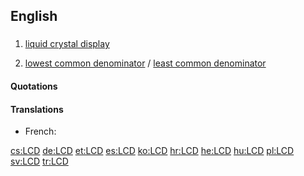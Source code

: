 ==English==
{{wikipedia}}

==={{initialism}}===
{{en-noun}}

# {{context|electronics|computing}} [[liquid crystal display]]
# {{number theory}} [[lowest common denominator]] / [[least common denominator]]

====Quotations====
{{seeCites}}

====Translations====
{{trans-top|liquid crystal display}}
* French: {{t-|fr|ACL}}
{{trans-mid}}
{{trans-bottom}}

[[cs:LCD]]
[[de:LCD]]
[[et:LCD]]
[[es:LCD]]
[[ko:LCD]]
[[hr:LCD]]
[[he:LCD]]
[[hu:LCD]]
[[pl:LCD]]
[[sv:LCD]]
[[tr:LCD]]